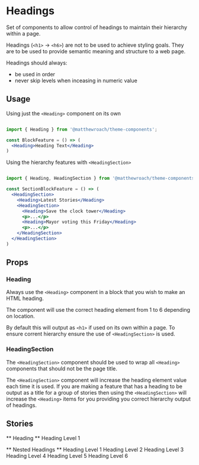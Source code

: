 


<Meta title="Components/Headings" component={Heading} />

# Headings

Set of components to allow control of headings to maintain their hierarchy
within a page.

Headings (`<h1>` -> `<h6>`) are not to be used to achieve styling goals. They
are to be used to provide semantic meaning and structure to a web page.

Headings should always:
* be used in order
* never skip levels when inceasing in numeric value


## Usage

Using just the `<Heading>` component on its own

```jsx

import { Heading } from '@matthewroach/theme-components';

const BlockFeature = () => (
  <Heading>Heading Text</Heading>
)

```

Using the hierarchy features with `<HeadingSection>`

```jsx

import { Heading, HeadingSection } from '@matthewroach/theme-components';

const SectionBlockFeature = () => (
  <HeadingSection>
    <Heading>Latest Stories</Heading>
    <HeadingSection>
      <Heading>Save the clock tower</Heading>
      <p>...</p>
      <Heading>Mayor voting this Friday</Heading>
      <p>...</p>
    </HeadingSection>
  </HeadingSection>
)

```


## Props

### Heading

<Props of={Heading} />

Always use the `<Heading>` component in a block that you wish to make an HTML heading.

The component will use the correct heading element from 1 to 6 depending on location.

By default this will output as `<h1>` if used on its own within a page. To ensure
corrent hierarchy ensure the use of `<HeadingSection>` is used.

### HeadingSection

<Props of={HeadingSection} />

The `<HeadingSection>` component should be used to wrap all `<Heading>` components
that should not be the page title.

The `<HeadingSection>` component will increase the heading element value each time
it is used. If you are making a feature that has a heading to be output as a title
for a group of stories then using the `<HeadingSection>` will increase the
`<Heading>` items for you providing you correct hierarchy output of headings.


## Stories

** Heading **
<Preview>
  <Story name="Heading">
    <Heading>Heading Level 1</Heading>
  </Story>
</Preview>

** Nested Headings **
<Preview>
  <Story name="Nested Headings">
    <Heading>Heading Level 1</Heading>
    <HeadingSection>
      <Heading>Heading Level 2</Heading>
      <HeadingSection>
        <Heading>Heading Level 3</Heading>
        <HeadingSection>
          <Heading>Heading Level 4</Heading>
          <HeadingSection>
            <Heading>Heading Level 5</Heading>
            <HeadingSection>
              <Heading>Heading Level 6</Heading>
            </HeadingSection>
          </HeadingSection>
        </HeadingSection>
      </HeadingSection>
    </HeadingSection>
  </Story>
</Preview>
